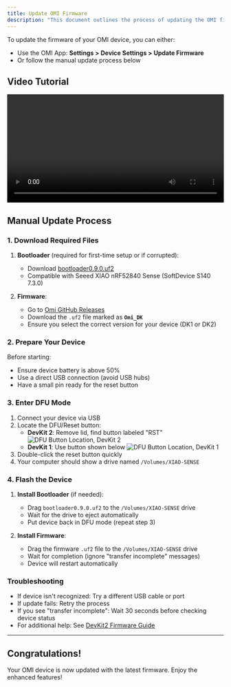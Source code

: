 ```yaml
---
title: Update OMI Firmware
description: "This document outlines the process of updating the OMI firmware."
---
```


To update the firmware of your OMI device, you can either:
- Use the OMI App: **Settings > Device Settings > Update Firmware**
- Or follow the manual update process below

## Video Tutorial

<div style={{ textAlign: "center" }}>
  <video
    width="100%"
    height="auto"
    controls
    playsInline
    preload="metadata"
  >
    <source
      src="/images/updating_your_omi.mp4"
      type="video/mp4"
    />
    Your browser does not support the video tag. <a href="/images/updating_your_omi.mp4">
      Click here to download the video
    </a>.
  </video>
</div>

## Manual Update Process

### 1. Download Required Files

1. **Bootloader** (required for first-time setup or if corrupted):
   - Download [bootloader0.9.0.uf2](https://github.com/BasedHardware/omi/releases/download/v2.0.1-Omi/bootloader0.9.0.uf2)
   - Compatible with Seeed XIAO nRF52840 Sense (SoftDevice S140 7.3.0)

2. **Firmware**:
   - Go to [Omi GitHub Releases](https://github.com/BasedHardware/omi/releases)
   - Download the `.uf2` file marked as **`Omi_DK`**
   - Ensure you select the correct version for your device (DK1 or DK2)

### 2. Prepare Your Device

Before starting:
- Ensure device battery is above 50%
- Use a direct USB connection (avoid USB hubs)
- Have a small pin ready for the reset button

### 3. Enter DFU Mode

1. Connect your device via USB
2. Locate the DFU/Reset button:
   - **DevKit 2**: Remove lid, find button labeled "RST"
     ![DFU Button Location, DevKit 2](/images/dk2_rst_button.jpeg)
   - **DevKit 1**: Use button shown below
     ![DFU Button Location, DevKit 1](/images/dfu_dev_kit_reset_button.png)
3. Double-click the reset button quickly
4. Your computer should show a drive named `/Volumes/XIAO-SENSE`

### 4. Flash the Device

1. **Install Bootloader** (if needed):
   - Drag `bootloader0.9.0.uf2` to the `/Volumes/XIAO-SENSE` drive
   - Wait for the drive to eject automatically
   - Put device back in DFU mode (repeat step 3)

2. **Install Firmware**:
   - Drag the firmware `.uf2` file to the `/Volumes/XIAO-SENSE` drive
   - Wait for completion (ignore "transfer incomplete" messages)
   - Device will restart automatically

### Troubleshooting

- If device isn't recognized: Try a different USB cable or port
- If update fails: Retry the process
- If you see "transfer incomplete": Wait 30 seconds before checking device status
- For additional help: See [DevKit2 Firmware Guide](https://help.omi.me/en/articles/9995941-updating-your-devkit2-firmware)

---

## Congratulations!

Your OMI device is now updated with the latest firmware. Enjoy the enhanced features!
